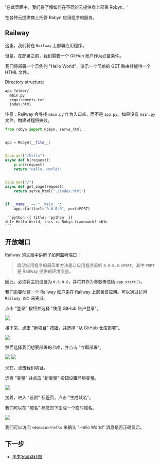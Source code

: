   '在此页面中，我们将了解如何在不同的云提供商上部署 Robyn。'

在各种云提供商上托管 Robyn 应用程序的服务。

## Railway

这里，我们将在 `Railway` 上部署应用程序。

但是，在部署之前，我们需要一个 GitHub 账户作为必备条件。

我们将部署一个示例的 "Hello World"，演示一个简单的 GET 路由并提供一个 HTML 文件。

Directory structure:

  <CodeGroup>

```bash
app folder/
  main.py
  requirements.txt
  index.html
```

  </CodeGroup>

注意：Railway 会寻找 `main.py` 作为入口点，而不是 `app.py`。如果没有 `main.py` 文件，构建过程将失败。

  <CodeGroup title="main.py">

```python {{ title: 'python' }}
from robyn import Robyn, serve_html


app = Robyn(__file__)


@app.get("/hello")
async def h(request):
    print(request)
    return "Hello, world!"


@app.get("/")
async def get_page(request):
    return serve_html("./index.html")


if __name__ == "__main__":
    app.start(url="0.0.0.0", port=PORT)
```

  </CodeGroup>

  <CodeGroup title="index.html">

    ```python {{ title: 'python' }}
    <h1> Hello World, this is Robyn framework! <h1>
    ```

  </CodeGroup>

## 开放端口

Railway 的文档中讲解了如何监听端口：

> 启动应用程序的最简单方法是让应用程序监听 `0.0.0.0:$PORT`，其中 `PORT` 是 Railway 提供的环境变量。

因此，必须将主机设置为 `0.0.0.0`，并将其作为参数传递给 `app.start()`。

我们需要创建一个 Railway 账户来在 Railway 上部署该应用。可以通过访问 `Railway 首页` 来完成。

点击 "登录" 按钮并选择 "使用 GitHub 账户登录"。

<img src="https://user-images.githubusercontent.com/70811425/202867604-10a09f87-ecb9-4a42-ae90-1359223049bc.png" />

接下来，点击 "新项目" 按钮，并选择 "从 GitHub 仓库部署"。

<img src="https://user-images.githubusercontent.com/70811425/202870632-4d3f46dc-1aa9-4603-9b0f-344ed87ec9d0.png" />

然后选择我们想要部署的仓库，并点击 "立即部署"。

<img src="https://user-images.githubusercontent.com/70811425/202870837-16884fef-8900-4ab3-9794-0fb53c3ffd2e.png" />
<img src="https://user-images.githubusercontent.com/70811425/202871003-f79a1cef-9a5f-4166-be4f-527c60ec6c79.png" />

现在，点击我们项目。

选择 "变量" 并点击 "新变量" 按钮设置环境变量。

<img src="https://user-images.githubusercontent.com/70811425/202870681-5c069475-a5d1-4069-8582-c5b549d27aad.png" />

接着，进入 "设置" 标签页，点击 "生成域名"。

我们可以在 "域名" 标签页下生成一个临时域名。

<img src="https://user-images.githubusercontent.com/70811425/202870735-6b955752-c5a6-48d5-acbc-1a4ea6fd7574.png" />

我们可以访问 `<domain>/hello` 来确认 "Hello World" 消息是否正确显示。

## 下一步

- [未来发展路线图](/documentation/zh/api_reference/future-roadmap)
